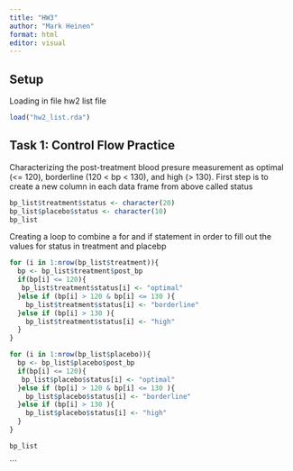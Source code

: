 ```yaml
---
title: "HW3"
author: "Mark Heinen"
format: html
editor: visual
---
```


## Setup

Loading in file hw2 list file

```r
load("hw2_list.rda")
```

## Task 1: Control Flow Practice

Characterizing the post-treatment blood presure measurement as optimal (\<= 120), borderline (120 \< bp \< 130), and high (\> 130). First step is to create a new column in each data frame from above called status

```r
bp_list$treatment$status <- character(20) 
bp_list$placebo$status <- character(10)
bp_list
```

Creating a loop to combine a for and if statement in order to fill out the values for status in treatment and placebp 


```r

  

for (i in 1:nrow(bp_list$treatment)){
  bp <- bp_list$treatment$post_bp
  if(bp[i] <= 120){
   bp_list$treatment$status[i] <- "optimal"
  }else if (bp[i] > 120 & bp[i] <= 130 ){
    bp_list$treatment$status[i] <- "borderline"
  }else if (bp[i] > 130 ){ 
    bp_list$treatment$status[i] <- "high"
  }
}

```

```r
for (i in 1:nrow(bp_list$placebo)){
  bp <- bp_list$placebo$post_bp
  if(bp[i] <= 120){
   bp_list$placebo$status[i] <- "optimal"
  }else if (bp[i] > 120 & bp[i] <= 130 ){
    bp_list$placebo$status[i] <- "borderline"
  }else if (bp[i] > 130 ){ 
    bp_list$placebo$status[i] <- "high"
  }
}
```

```r
bp_list
```

```
